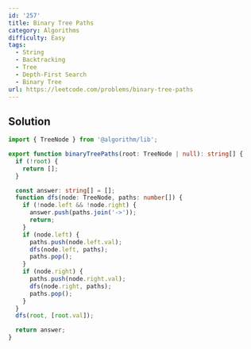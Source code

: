 ```yaml
---
id: '257'
title: Binary Tree Paths
category: Algorithms
difficulty: Easy
tags:
  - String
  - Backtracking
  - Tree
  - Depth-First Search
  - Binary Tree
url: https://leetcode.com/problems/binary-tree-paths
---
```


## Solution

```typescript filename="solution.ts" copy
import { TreeNode } from '@algorithm/lib';

export function binaryTreePaths(root: TreeNode | null): string[] {
  if (!root) {
    return [];
  }

  const answer: string[] = [];
  function dfs(node: TreeNode, paths: number[]) {
    if (!node.left && !node.right) {
      answer.push(paths.join('->'));
      return;
    }
    if (node.left) {
      paths.push(node.left.val);
      dfs(node.left, paths);
      paths.pop();
    }
    if (node.right) {
      paths.push(node.right.val);
      dfs(node.right, paths);
      paths.pop();
    }
  }
  dfs(root, [root.val]);

  return answer;
}
```

